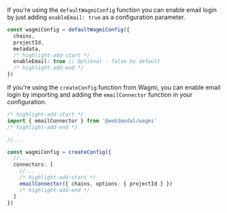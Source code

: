
<Tabs>
<TabItem value="default" label="Default">

If you're using the `defaultWagmiConfig` function you can enable email login by just adding `enableEmail: true` as a configuration parameter.

```ts
const wagmiConfig = defaultWagmiConfig({
  chains,
  projectId,
  metadata,
  /* highlight-add-start */
  enableEmail: true // Optional - false by default
  /* highlight-add-end */
})
```

</TabItem>
<TabItem value="custom" label="Custom">

If you're using the `createConfig` function from Wagmi, you can enable email login by importing and adding the `emailConnector` function in your configuration.

```ts
/* highlight-add-start */
import { emailConnector } from '@web3modal/wagmi'
/* highlight-add-end */

//...

const wagmiConfig = createConfig({
  //...
  connectors: [
    //...
    /* highlight-add-start */
    emailConnector({ chains, options: { projectId } })
    /* highlight-add-end */
  ]
})
```

</TabItem>
</Tabs>
